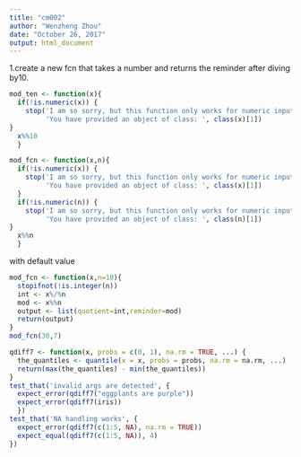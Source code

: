 ```yaml
---
title: "cm002"
author: "Wenzheng Zhou"
date: "October 26, 2017"
output: html_document
---
```


1.create a new fcn that takes a number and returns the reminder after diving by10. 
```r
mod_ten <- function(x){
  if(!is.numeric(x)) {
    stop('I am so sorry, but this function only works for numeric input!\n',
         'You have provided an object of class: ', class(x)[1])
}
  x%%10
  }
```

```r
mod_fcn <- function(x,n){
  if(!is.numeric(x)) {
    stop('I am so sorry, but this function only works for numeric input!\n',
         'You have provided an object of class: ', class(x)[1])
  }
  if(!is.numeric(n)) {
    stop('I am so sorry, but this function only works for numeric input!\n',
         'You have provided an object of class: ', class(n)[1])
}
  x%%n
  }
```

with default value 
```r
mod_fcn <- function(x,n=10){
  stopifnot(!is.integer(n))
  int <- x%/%n
  mod <- x%%n
  output <- list(quotient=int,reminder=mod)
  return(output)
}
mod_fcn(30,7)
```

```r
qdiff7 <- function(x, probs = c(0, 1), na.rm = TRUE, ...) {
  the_quantiles <- quantile(x = x, probs = probs, na.rm = na.rm, ...)
  return(max(the_quantiles) - min(the_quantiles))
}
test_that('invalid args are detected', {
  expect_error(qdiff7("eggplants are purple"))
  expect_error(qdiff7(iris))
  })
test_that('NA handling works', {
  expect_error(qdiff7(c(1:5, NA), na.rm = TRUE))
  expect_equal(qdiff7(c(1:5, NA)), 4)
})
```

